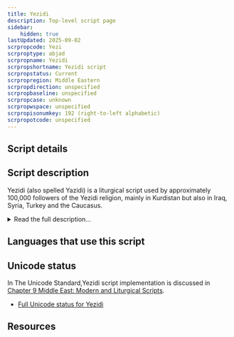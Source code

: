 ```yaml
---
title: Yezidi
description: Top-level script page
sidebar:
    hidden: true
lastUpdated: 2025-09-02
scrpropcode: Yezi
scrproptype: abjad
scrpropname: Yezidi
scrpropshortname: Yezidi script
scrpropstatus: Current
scrpropregion: Middle Eastern
scrpropdirection: unspecified
scrpropbaseline: unspecified
scrpropcase: unknown
scrpropwspace: unspecified
scrpropisonumkey: 192 (right-to-left alphabetic)
scrpropotcode: unspecified
---
```



## Script details

<ScriptDetails />

## Script description

Yezidi (also spelled Yazidi) is a liturgical script used by approximately 100,000 followers of the Yezidi religion, mainly in Kurdistan but also in Iraq, Syria, Turkey and the Caucasus.

<details>
<summary>Read the full description...</summary>Religious documents can be written in Kurdish or in Arabic; the Yezidi script is used for both languages.

Yezidi is an abjad; vowels are generally not written.
</details>

## Languages that use this script

<WsList script='Yezi' wsMax='5' />

## Unicode status

In The Unicode Standard,Yezidi script implementation is discussed in [Chapter 9 Middle East: Modern and Liturgical Scripts](http://www.unicode.org/versions/latest/ch09.pdf).

- [Full Unicode status for Yezidi](/scrlang/unicode/yezi-unicode)



## Resources

<ScriptResources detailSummary='seemore' />

